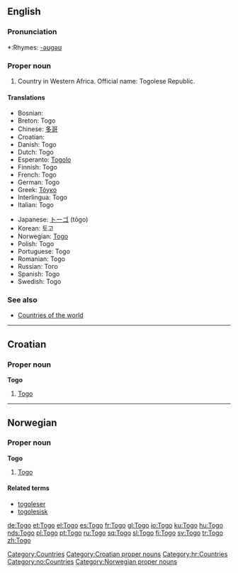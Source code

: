 ==English==

===Pronunciation===
*:Rhymes: [[Rhymes:English:-əʊɡəʊ|-əʊɡəʊ]]

===Proper noun===
{{en-proper-noun}}

# Country in Western Africa. Official name: Togolese Republic.

====Translations====
{{top}}
*Bosnian: {{t|bs|Togo|m}}
*Breton: Togo
*Chinese: [[多哥]]
*Croatian: {{t|hr|Togo|m}}
*Danish: Togo
*Dutch: Togo
*Esperanto: [[Togolo]]
*Finnish: Togo
*French: Togo {{m}}
*German: Togo
*Greek: [[Τόγκο]] {{n}}
*Interlingua: Togo
*Italian: Togo {{m}}
{{mid}}
*Japanese: [[トーゴ]] (tōgo)
*Korean: 토고
*Norwegian: [[#Norwegian|Togo]]
*Polish: Togo
*Portuguese: Togo
*Romanian: Togo {{n}}
*Russian: Того
*Spanish: Togo
*Swedish: Togo
{{bottom}}

===See also===
* [[Countries of the world]]

[[Category:Countries]]

----

==Croatian==

===Proper noun===
'''Togo''' {{m}}

# [[#English|Togo]]

[[Category:Croatian proper nouns]]
[[Category:hr:Countries]]

----

==Norwegian==

===Proper noun===
'''Togo'''

# [[#English|Togo]]

====Related terms====
*[[togoleser]]
*[[togolesisk]]

[[Category:no:Countries]]
[[Category:Norwegian proper nouns]]

[[de:Togo]]
[[et:Togo]]
[[el:Togo]]
[[es:Togo]]
[[fr:Togo]]
[[gl:Togo]]
[[io:Togo]]
[[ku:Togo]]
[[hu:Togo]]
[[nds:Togo]]
[[pl:Togo]]
[[pt:Togo]]
[[ru:Togo]]
[[sq:Togo]]
[[sl:Togo]]
[[fi:Togo]]
[[sv:Togo]]
[[tr:Togo]]
[[zh:Togo]]